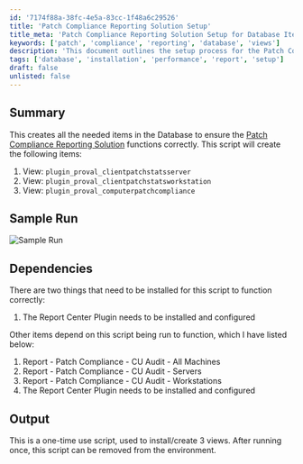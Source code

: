 ```yaml
---
id: '7174f88a-38fc-4e5a-83cc-1f48a6c29526'
title: 'Patch Compliance Reporting Solution Setup'
title_meta: 'Patch Compliance Reporting Solution Setup for Database Items'
keywords: ['patch', 'compliance', 'reporting', 'database', 'views']
description: 'This document outlines the setup process for the Patch Compliance Reporting Solution, detailing the creation of necessary database views for effective patch compliance reporting. It includes dependencies, a sample run, and information on the one-time use of the script.'
tags: ['database', 'installation', 'performance', 'report', 'setup']
draft: false
unlisted: false
---
```

## Summary

This creates all the needed items in the Database to ensure the [Patch Compliance Reporting Solution](https://proval.itglue.com/5078775/docs/17889366) functions correctly. This script will create the following items:

1. View: `plugin_proval_clientpatchstatsserver`
2. View: `plugin_proval_clientpatchstatsworkstation`
3. View: `plugin_proval_computerpatchcompliance`

## Sample Run

![Sample Run](../../../static/img/Create-Views-for-Patch-Compliance-Report/image_1.png)

## Dependencies

There are two things that need to be installed for this script to function correctly:

1. The Report Center Plugin needs to be installed and configured

Other items depend on this script being run to function, which I have listed below:

1. Report - Patch Compliance - CU Audit - All Machines
2. Report - Patch Compliance - CU Audit - Servers
3. Report - Patch Compliance - CU Audit - Workstations
4. The Report Center Plugin needs to be installed and configured

## Output

This is a one-time use script, used to install/create 3 views. After running once, this script can be removed from the environment.











